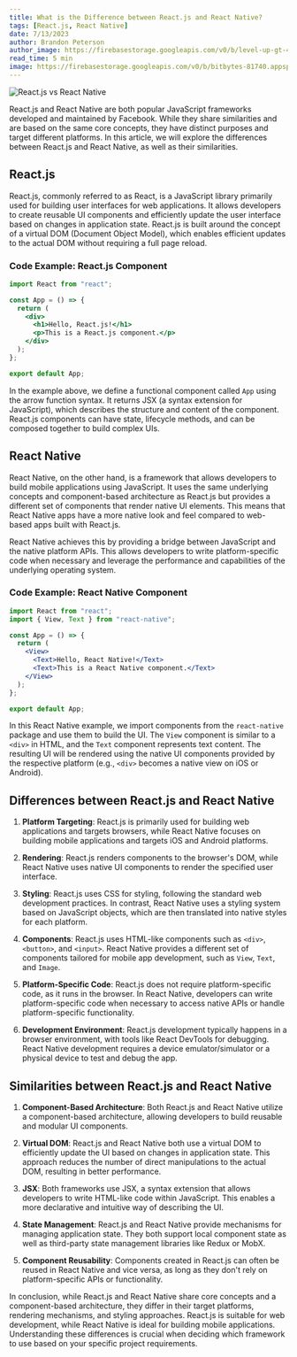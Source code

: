 ```yaml
---
title: What is the Difference between React.js and React Native?
tags: [React.js, React Native]
date: 7/13/2023
author: Brandon Peterson
author_image: https://firebasestorage.googleapis.com/v0/b/level-up-gt-479b6.appspot.com/o/Brandon.webp?alt=media&token=f7cd367f-40c0-4237-87f2-b8ec11dcf411
read_time: 5 min
image: https://firebasestorage.googleapis.com/v0/b/bitbytes-81740.appspot.com/o/React.js%20vs%20React%20Native.png?alt=media&token=4546fa61-0716-4a61-b9c7-6bd5e4be6795
---
```


![React.js vs React Native](https://firebasestorage.googleapis.com/v0/b/bitbytes-81740.appspot.com/o/React.js%20vs%20React%20Native.png?alt=media&token=4546fa61-0716-4a61-b9c7-6bd5e4be6795)

React.js and React Native are both popular JavaScript frameworks developed and maintained by Facebook. While they share similarities and are based on the same core concepts, they have distinct purposes and target different platforms. In this article, we will explore the differences between React.js and React Native, as well as their similarities.

## React.js

React.js, commonly referred to as React, is a JavaScript library primarily used for building user interfaces for web applications. It allows developers to create reusable UI components and efficiently update the user interface based on changes in application state. React.js is built around the concept of a virtual DOM (Document Object Model), which enables efficient updates to the actual DOM without requiring a full page reload.

### Code Example: React.js Component

```jsx
import React from "react";

const App = () => {
  return (
    <div>
      <h1>Hello, React.js!</h1>
      <p>This is a React.js component.</p>
    </div>
  );
};

export default App;
```

In the example above, we define a functional component called `App` using the arrow function syntax. It returns JSX (a syntax extension for JavaScript), which describes the structure and content of the component. React.js components can have state, lifecycle methods, and can be composed together to build complex UIs.

## React Native

React Native, on the other hand, is a framework that allows developers to build mobile applications using JavaScript. It uses the same underlying concepts and component-based architecture as React.js but provides a different set of components that render native UI elements. This means that React Native apps have a more native look and feel compared to web-based apps built with React.js.

React Native achieves this by providing a bridge between JavaScript and the native platform APIs. This allows developers to write platform-specific code when necessary and leverage the performance and capabilities of the underlying operating system.

### Code Example: React Native Component

```jsx
import React from "react";
import { View, Text } from "react-native";

const App = () => {
  return (
    <View>
      <Text>Hello, React Native!</Text>
      <Text>This is a React Native component.</Text>
    </View>
  );
};

export default App;
```

In this React Native example, we import components from the `react-native` package and use them to build the UI. The `View` component is similar to a `<div>` in HTML, and the `Text` component represents text content. The resulting UI will be rendered using the native UI components provided by the respective platform (e.g., `<div>` becomes a native view on iOS or Android).

## Differences between React.js and React Native

1. **Platform Targeting**: React.js is primarily used for building web applications and targets browsers, while React Native focuses on building mobile applications and targets iOS and Android platforms.

2. **Rendering**: React.js renders components to the browser's DOM, while React Native uses native UI components to render the specified user interface.

3. **Styling**: React.js uses CSS for styling, following the standard web development practices. In contrast, React Native uses a styling system based on JavaScript objects, which are then translated into native styles for each platform.

4. **Components**: React.js uses HTML-like components such as `<div>`, `<button>`, and `<input>`. React Native provides a different set of components tailored for mobile app development, such as `View`, `Text`, and `Image`.

5. **Platform-Specific Code**: React.js does not require platform-specific code, as it runs in the browser. In React Native, developers can write platform-specific code when necessary to access native APIs or handle platform-specific functionality.

6. **Development Environment**: React.js development typically happens in a browser environment, with tools like React DevTools for debugging. React Native development requires a device emulator/simulator or a physical device to test and debug the app.

## Similarities between React.js and React Native

1. **Component-Based Architecture**: Both React.js and React Native utilize a component-based architecture, allowing developers to build reusable and modular UI components.

2. **Virtual DOM**: React.js and React Native both use a virtual DOM to efficiently update the UI based on changes in application state. This approach reduces the number of direct manipulations to the actual DOM, resulting in better performance.

3. **JSX**: Both frameworks use JSX, a syntax extension that allows developers to write HTML-like code within JavaScript. This enables a more declarative and intuitive way of describing the UI.

4. **State Management**: React.js and React Native provide mechanisms for managing application state. They both support local component state as well as third-party state management libraries like Redux or MobX.

5. **Component Reusability**: Components created in React.js can often be reused in React Native and vice versa, as long as they don't rely on platform-specific APIs or functionality.

In conclusion, while React.js and React Native share core concepts and a component-based architecture, they differ in their target platforms, rendering mechanisms, and styling approaches. React.js is suitable for web development, while React Native is ideal for building mobile applications. Understanding these differences is crucial when deciding which framework to use based on your specific project requirements.
